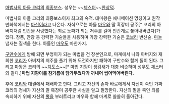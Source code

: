 [[마법사의 아들 코리]]의 [[최종보스]]. 성우는 ~~[[체스터]]~~[[한상덕]].

마법사의 아들 코리의 최종보스이자 최고의 숙적. 대마왕은 애니메이션 명칭이고 원작 만화책에서는 [[마신]]이라고 나온다.  자식으로는 아들 [[마우]]와 딸 흑장미 공주[* 코리의 아버지처럼 인간을 사랑했다는 죄로 노파가 되는 저주를 걸어 인간계로 쫓아내버렸다]가 있다. 장풍, 안광 등 강력한 기술들을 사용하며 가장 강력한 기술은 [[코브라]] 변신술. [[마늘]] 냄새는 질색을 한다. 아들인 [[마우]]도 마찬가지.

[[구만수]]에게 밤에 되면 부엉이가 되는 마법을 건 장본인으로, 마계에서 나와 아버지와 재회한 [[코리]]가 아버지의 저주를 풀기 위해 도전하지만 패하여 구만수와 함께 돌이 된다. 그리고 마왕은 코리의 ~~[[치토스]]~~[* 마법 지팡이 생김새가 대충 비슷하며 성우도 체스터와 같다.]'''마법 지팡이를 참기름에 담가두었다가 꺼내어 씹어먹어버린다.'''

후에 [[코리]]와 대결에서 패배하고 만다. 그리고 자신의 손자 바로에게서 자신이 죽인 가짜 코리의 정체가 자신의 딸 흑장미 공주란 사실을 알고 절망한다. 자신의 딸을 죽인 죄를 속죄하기 위해 자신의 [[뿔]]을 부러트리고 마우와 함께 마계로 쓸쓸히 돌아간다.
